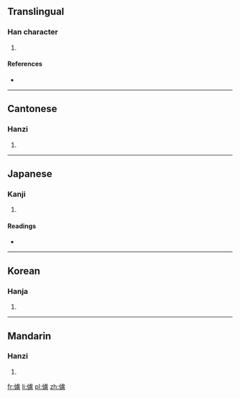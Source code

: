 ==Translingual==

===Han character===
{{Han char|rn=9|rad=人|as=15|sn=17|four=2123<sub>6</sub>|canj=人卜心心 (OYPP)}}

# {{defn|Han|sort=人15}}

====References====
* {{Han ref|kx=0120.180|dkj=01251|dj=0254.160|hdz=10233.080|uh=5122|ud=20770|bh=ECBB|bd=60603}}

----

==Cantonese==

===Hanzi===
{{yue-hanzi|jyut=|y=leui5}}

# {{defn|lang=yue|sort=人15}}

----

==Japanese==

===Kanji===
{{ja-kanji|grade=|rs=人15}}

# {{defn|lang=ja|sort=人15}}

====Readings====
* {{ja-readings|on=[[りょ]] (ryo), [[ろ]] (ro)|kun=[[つとめないさま]] (tsutomenaisama)}}

----

==Korean==

===Hanja===
{{ko-hanja|hangeul=려|rv=ryeo|mr=ryŏ}}

# {{defn|lang=ko|sort=人15}}

----

==Mandarin==

===Hanzi===
{{cmn-hanzi|pin=[[lǚ]] ([[lü3]])|wg=lü<sup>3</sup>}}

# {{defn|lang=cmn|sort=人15}}

[[fr:儢]]
[[li:儢]]
[[pl:儢]]
[[zh:儢]]